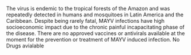 The virus is endemic to the tropical forests of the Amazon and was repeatedly detected in humans and mosquitoes in Latin America and the Caribbean.  Despite being rarely fatal, MAYV infections have high socioeconomic impact due to the chronic painful incapacitating phase of the disease. There are no approved vaccines or antivirals available at the moment for the prevention or treatment of MAYV induced infection.
No Drugs avialable